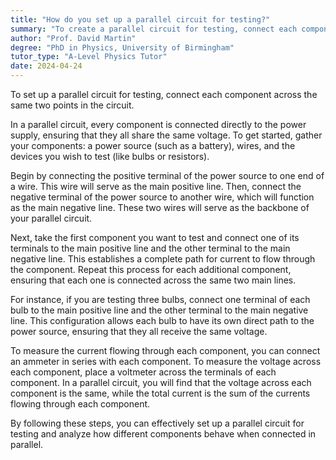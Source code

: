 ```yaml
---
title: "How do you set up a parallel circuit for testing?"
summary: "To create a parallel circuit for testing, connect each component across the same two points in the circuit, ensuring they share the same voltage."
author: "Prof. David Martin"
degree: "PhD in Physics, University of Birmingham"
tutor_type: "A-Level Physics Tutor"
date: 2024-04-24
---
```


To set up a parallel circuit for testing, connect each component across the same two points in the circuit.

In a parallel circuit, every component is connected directly to the power supply, ensuring that they all share the same voltage. To get started, gather your components: a power source (such as a battery), wires, and the devices you wish to test (like bulbs or resistors).

Begin by connecting the positive terminal of the power source to one end of a wire. This wire will serve as the main positive line. Then, connect the negative terminal of the power source to another wire, which will function as the main negative line. These two wires will serve as the backbone of your parallel circuit.

Next, take the first component you want to test and connect one of its terminals to the main positive line and the other terminal to the main negative line. This establishes a complete path for current to flow through the component. Repeat this process for each additional component, ensuring that each one is connected across the same two main lines.

For instance, if you are testing three bulbs, connect one terminal of each bulb to the main positive line and the other terminal to the main negative line. This configuration allows each bulb to have its own direct path to the power source, ensuring that they all receive the same voltage.

To measure the current flowing through each component, you can connect an ammeter in series with each component. To measure the voltage across each component, place a voltmeter across the terminals of each component. In a parallel circuit, you will find that the voltage across each component is the same, while the total current is the sum of the currents flowing through each component.

By following these steps, you can effectively set up a parallel circuit for testing and analyze how different components behave when connected in parallel.
    